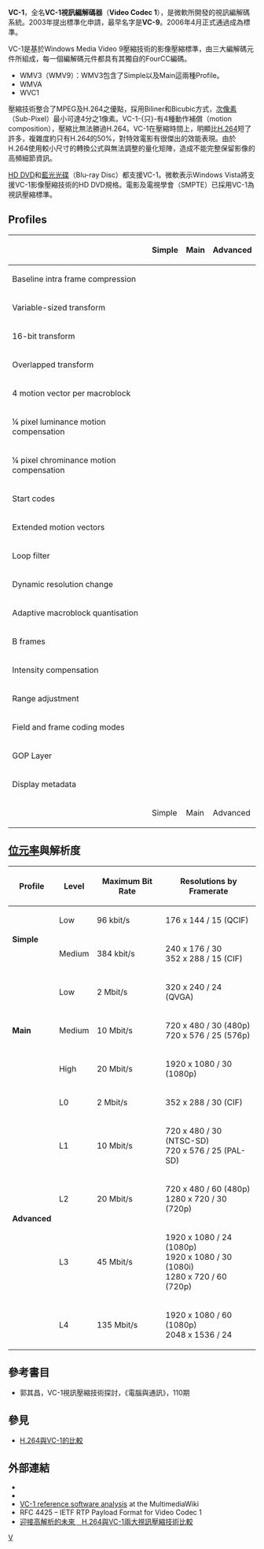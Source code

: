 {{noteTA|G1=IT}}
'''VC-1'''，全名'''VC-1視訊編解碼器'''（'''Video Codec 1'''），是微軟所開發的視訊編解碼系統。2003年提出標準化申請，最早名字是'''VC-9'''。2006年4月正式通過成為標準。

VC-1是基於Windows Media Video 9壓縮技術的影像壓縮標準，由三大編解碼元件所組成，每一個編解碼元件都具有其獨自的FourCC編碼。
* WMV3（WMV9）：WMV3包含了Simple以及Main這兩種Profile。
* WMVA
* WVC1
壓縮技術整合了MPEG及H.264之優點，採用Biliner和Bicubic方式，[[次像素|次像素]]（Sub-Pixel）最小可達4分之1像素。VC-1-{只}-有4種動作補償（motion composition），壓縮比無法勝過H.264。VC-1在壓縮時間上，明顯比[[H.264|H.264]]短了許多，複雜度約只有H.264的50%，對特效電影有很傑出的效能表現。由於H.264使用較小尺寸的轉換公式與無法調整的量化矩陣，造成不能完整保留影像的高頻細節資訊。

[[HD_DVD|HD DVD]]和[[藍光光碟|藍光光碟]]（Blu-ray Disc）都支援VC-1。微軟表示Windows Vista將支援VC-1影像壓縮技術的HD DVD規格。電影及電視學會（SMPTE）已採用VC-1為視訊壓縮標準。

== Profiles ==
<center>
{| class="wikitable" border="1" cellpadding="1" cellspacing="1" style="font-size: 100%; text-align: center;"
|-
!
!Simple
!Main
!Advanced
|-
! Baseline intra frame compression
| {{yes}}
| {{yes}}
| {{yes}}
|-
! Variable-sized transform
| {{yes}}
| {{yes}}
| {{yes}}
|-
! 16-bit transform
| {{yes}}
| {{yes}}
| {{yes}}
|-
! Overlapped transform
| {{yes}}
| {{yes}}
| {{yes}}
|-
! 4 motion vector per macroblock
| {{yes}}
| {{yes}}
| {{yes}}
|-
! ¼ pixel luminance motion compensation
| {{yes}}
| {{yes}}
| {{yes}}
|-
! ¼ pixel chrominance motion compensation
| {{no}}
| {{yes}}
| {{yes}}
|-
! Start codes
| {{no}}
| {{yes}}
| {{yes}}
|-
! Extended motion vectors
| {{no}}
| {{yes}}
| {{yes}}
|-
! Loop filter
| {{no}}
| {{yes}}
| {{yes}}
|-
! Dynamic resolution change
| {{no}}
| {{yes}}
| {{yes}}
|-
! Adaptive macroblock quantisation
| {{no}}
| {{yes}}
| {{yes}}
|-
! B frames
| {{no}}
| {{yes}}
| {{yes}}
|-
! Intensity compensation
| {{no}}
| {{yes}}
| {{yes}}
|-
! Range adjustment
| {{no}}
| {{yes}}
| {{yes}}
|-
! Field and frame coding modes
| {{no}}
| {{no}}
| {{yes}}
|-
! GOP Layer
| {{no}}
| {{no}}
| {{yes}}
|-
! Display metadata
| {{no}}
| {{no}}
| {{yes}}
|-
!
!Simple
!Main
!Advanced
|}
</center>
== [[位元率|位元率]]與解析度 ==
<center>
{| class="wikitable" border="1"
|- style="text-align: center;"
! Profile
! Level
! Maximum Bit Rate
! Resolutions by Framerate
|- style="background:#f9f9f9;"
|rowspan=2| '''Simple'''
| Low
| 96 kbit/s
| 176 x 144 / 15 (QCIF)
|- style="background:#f9f9f9;"
| Medium
| 384 kbit/s
| 240 x 176 / 30<br />352 x 288 / 15 (CIF)
|- style="background:#efefef;"
|rowspan=3| '''Main'''
| Low
| 2 Mbit/s
| 320 x 240 / 24 (QVGA)
|- style="background:#efefef;"
| Medium
| 10 Mbit/s
| 720 x 480 / 30 (480p)<br />720 x 576 / 25 (576p)
|- style="background:#efefef;"
| High
| 20 Mbit/s
| 1920 x 1080 / 30 (1080p)
|- style="background:#f9f9f9;"
|rowspan=5| '''Advanced'''
| L0
| 2 Mbit/s
| 352 x 288 / 30 (CIF)
|- style="background:#f9f9f9;"
| L1
| 10 Mbit/s
| 720 x 480 / 30 (NTSC-SD)<br />720 x 576 / 25 (PAL-SD)
|- style="background:#f9f9f9;"
| L2
| 20 Mbit/s
| 720 x 480 / 60 (480p)<br />1280 x 720 / 30 (720p)
|- style="background:#f9f9f9;"
| L3
| 45 Mbit/s
| 1920 x 1080 / 24 (1080p)<br />1920 x 1080 / 30 (1080i)<br />1280 x 720 / 60 (720p)
|- style="background:#f9f9f9;"
| L4
| 135 Mbit/s
| 1920 x 1080 / 60 (1080p)<br />2048 x 1536 / 24
|}
</center>

== 參考書目 ==
* 郭其昌，VC-1視訊壓縮技術探討，《電腦與通訊》，110期

== 參見 ==
* [[H.264與VC-1的比較|H.264與VC-1的比較]]

== 外部連結 ==
*{{cite web | title=VC-1 Profiles and Levels | work=VC-1 | url=http://www.microsoft.com/windows/windowsmedia/forpros/events/NAB2005/VC-1.aspx#VC1_Profiles_and_Levels | accessdate=2005-12-12 | archive-url=https://web.archive.org/web/20051214022748/http://www.microsoft.com/windows/windowsmedia/forpros/events/NAB2005/VC-1.aspx#VC1_Profiles_and_Levels | archive-date=2005-12-14 | dead-url=yes }}
*{{cite web | title=Microsoft WMV Codec Implementations | work=VC-1 | url=http://www.microsoft.com/windows/windowsmedia/9series/codecs/video.aspx | accessdate=2006-02-28 | archive-url=https://web.archive.org/web/20060209043535/http://www.microsoft.com/windows/windowsmedia/9series/codecs/video.aspx | archive-date=2006-02-09 | dead-url=yes }}
*[http://wiki.multimedia.cx/index.php?title=Understanding_VC-1 VC-1 reference software analysis] {{Wayback|url=http://wiki.multimedia.cx/index.php?title=Understanding_VC-1 |date=20210413195042 }} at the MultimediaWiki
*RFC 4425 – IETF RTP Payload Format for Video Codec 1
*[http://www.digiasia.com.tw/1153 迎接高解析的未來　H.264與VC-1兩大視訊壓縮技術比較] {{Wayback|url=http://www.digiasia.com.tw/1153 |date=20110604010941 }}
{{多媒體壓縮格式}}

{{高清晰度}}
[[Category:视频编解码器|V]]